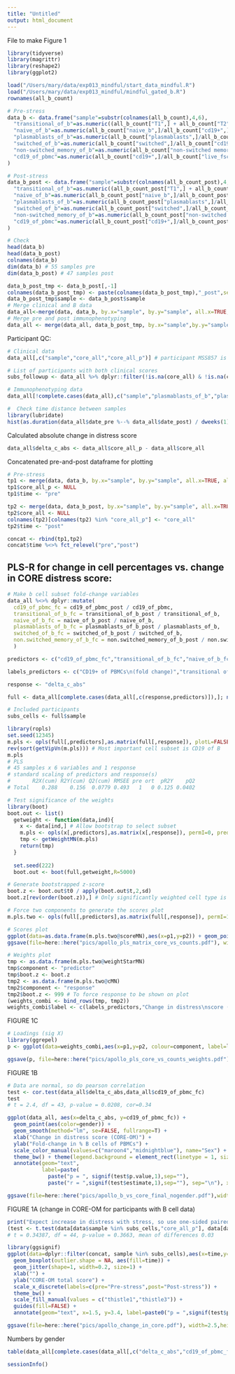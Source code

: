 ```yaml
---
title: "Untitled"
output: html_document
---
```


File to make Figure 1

```r

library(tidyverse)
library(magrittr)
library(reshape2)
library(ggplot2)

load("/Users/mary/data/exp013_mindful/start_data_mindful.R")
load("/Users/mary/data/exp013_mindful/mindful_gated_b.R")
rownames(all_b_count)

# Pre-stress
data_b <- data.frame("sample"=substr(colnames(all_b_count),4,6),
  "transitional_of_b"=as.numeric((all_b_count["T1",] + all_b_count["T2",])/all_b_count["cd19+",]),
  "naive_of_b"=as.numeric(all_b_count["naive_b",]/all_b_count["cd19+",]),
  "plasmablasts_of_b"=as.numeric(all_b_count["plasmablasts",]/all_b_count["cd19+",]),
  "switched_of_b"=as.numeric(all_b_count["switched",]/all_b_count["cd19+",]),
  "non-switched_memory_of_b"=as.numeric(all_b_count["non-switched memory",]/all_b_count["cd19+",]),
  "cd19_of_pbmc"=as.numeric(all_b_count["cd19+",]/all_b_count["live_fsc",])
)

# Post-stress
data_b_post <- data.frame("sample"=substr(colnames(all_b_count_post),4,6),
  "transitional_of_b"=as.numeric((all_b_count_post["T1",] + all_b_count_post["T2",])/all_b_count_post["cd19+",]),
  "naive_of_b"=as.numeric(all_b_count_post["naive_b",]/all_b_count_post["cd19+",]),
  "plasmablasts_of_b"=as.numeric(all_b_count_post["plasmablasts",]/all_b_count_post["cd19+",]),
  "switched_of_b"=as.numeric(all_b_count_post["switched",]/all_b_count_post["cd19+",]),
  "non-switched_memory_of_b"=as.numeric(all_b_count_post["non-switched memory",]/all_b_count_post["cd19+",]),
  "cd19_of_pbmc"=as.numeric(all_b_count_post["cd19+",]/all_b_count_post["live_fsc",])
)

# Check
head(data_b)
head(data_b_post)
colnames(data_b)
dim(data_b) # 55 samples pre
dim(data_b_post) # 47 samples post

data_b_post_tmp <- data_b_post[,-1]
colnames(data_b_post_tmp) <- paste(colnames(data_b_post_tmp),"_post",sep="")
data_b_post_tmp$sample <- data_b_post$sample
# Merge clinical and B data
data_all<-merge(data, data_b, by.x="sample", by.y="sample", all.x=TRUE, all.y=FALSE)
# Merge pre and post immunophenotyping
data_all <- merge(data_all, data_b_post_tmp, by.x="sample",by.y="sample",all.x=TRUE,all.y=FALSE)

```

Participant QC:
```r

# Clinical data
data_all[,c("sample","core_all","core_all_p")] # participant MSS857 is missing their second core score as they did not reattend 

# List of participants with both clinical scores
subs_followup <- data_all %>% dplyr::filter(!is.na(core_all) & !is.na(core_all_p)) %>% dplyr::pull(sample) 

# Immunophenotyping data
data_all[!complete.cases(data_all),c("sample","plasmablasts_of_b","plasmablasts_of_b_post")] # 10 participants (including MSS857 above) are missing either the pre or post immunophenotyping panel

#  Check time distance between samples
library(lubridate)
hist(as.duration(data_all$date_pre %--% data_all$date_post) / dweeks(1), breaks=100) # i.e. samples aquired 15-19 weeks apart
```

Calculated absolute change in distress score
```r
data_all$delta_c_abs <- data_all$core_all_p - data_all$core_all
```

Concatenated pre-and-post dataframe for plotting
```r
# Pre-stress
tp1 <- merge(data, data_b, by.x="sample", by.y="sample", all.x=TRUE, all.y=FALSE) 
tp1$core_all_p <- NULL
tp1$time <- "pre"

tp2 <- merge(data, data_b_post, by.x="sample", by.y="sample", all.x=TRUE, all.y=FALSE)
tp2$core_all <- NULL
colnames(tp2)[colnames(tp2) %in% "core_all_p"] <- "core_all"
tp2$time <- "post"

concat <- rbind(tp1,tp2)
concat$time %<>% fct_relevel("pre","post")

```

## PLS-R for change in cell percentages vs. change in CORE distress score:
```r
# Make b cell subset fold-change variables
data_all %<>% dplyr::mutate(
  cd19_of_pbmc_fc = cd19_of_pbmc_post / cd19_of_pbmc,
  transitional_of_b_fc = transitional_of_b_post / transitional_of_b,
  naive_of_b_fc = naive_of_b_post / naive_of_b,
  plasmablasts_of_b_fc = plasmablasts_of_b_post / plasmablasts_of_b,
  switched_of_b_fc = switched_of_b_post / switched_of_b,
  non.switched_memory_of_b_fc = non.switched_memory_of_b_post / non.switched_memory_of_b
  )

predictors <- c("cd19_of_pbmc_fc","transitional_of_b_fc","naive_of_b_fc","plasmablasts_of_b_fc","switched_of_b_fc","non.switched_memory_of_b_fc")

labels_predictors <- c("CD19+ of PBMCs\n(fold change)","transitional of B\n(fold change)","Naive of B\n(fold change)","plasmablasts of B\n(fold change)","% switched of B\n(fold change)","non-switched memory of B\n(fold change)")

response <- "delta_c_abs" 

full <- data_all[complete.cases(data_all[,c(response,predictors)]),]; nrow(full) # Only using the 45 participants with complete data

# Included participants
subs_cells <- full$sample

library(ropls)
set.seed(12345)
m.pls <- opls(full[,predictors],as.matrix(full[,response]), plotL=FALSE, permI=5000) # single component model is significant
rev(sort(getVipVn(m.pls))) # Most important cell subset is CD19 of B
m.pls
# PLS
# 45 samples x 6 variables and 1 response
# standard scaling of predictors and response(s)
#       R2X(cum) R2Y(cum) Q2(cum) RMSEE pre ort  pR2Y    pQ2
# Total    0.288    0.156  0.0779 0.493   1   0 0.125 0.0402

# Test significance of the weights
library(boot)
boot.out <- list()
  getweight <- function(data,ind){
    x <- data[ind,] # Allow bootstrap to select subset
    m.pls <- opls(x[,predictors],as.matrix(x[,response]), permI=0, predI=1, printL=FALSE, plotL=FALSE)
    tmp <- getWeightMN(m.pls)
    return(tmp)
  }
  
  set.seed(222)
  boot.out <- boot(full,getweight,R=5000) 

# Generate bootstrapped z-score
boot.z <- boot.out$t0 / apply(boot.out$t,2,sd) 
boot.z[rev(order(boot.z)),] # Only significantly weighted cell type is cd19_of_pbmc_fc (bootZ = 3.4)

# Force two components to generate the scores plot
m.pls.two <- opls(full[,predictors],as.matrix(full[,response]), permI=1,predI=2, plotL=FALSE)

# Scores plot 
ggplot(data=as.data.frame(m.pls.two@scoreMN),aes(x=p1,y=p2)) + geom_point(aes(colour=full$gender)) + ggtitle("")  + theme_bw() + geom_hline(yintercept =0) + geom_vline(xintercept=0) + stat_ellipse() + xlab("Component 1") + ylab("Component 2") 
ggsave(file=here::here("pics/apollo_pls_matrix_core_vs_counts.pdf"), width=7, height=4.8) 

# Weights plot
tmp <- as.data.frame(m.pls.two@weightStarMN)
tmp$component <- "predictor"
tmp$boot.z <- boot.z
tmp2 <- as.data.frame(m.pls.two@cMN)
tmp2$component <- "response"
tmp2$boot.z <- 999 # To force response to be shown on plot
(weights_combi <- bind_rows(tmp, tmp2))
weights_combi$label <- c(labels_predictors,"Change in distress\nscore (CORE-OM)")
```

FIGURE 1C
```r
# Loadings (sig X)
library(ggrepel)
p <- ggplot(data=weights_combi,aes(x=p1,y=p2, colour=component, label=label)) + geom_point() + ggtitle("")  + theme_bw() + geom_hline(yintercept =0) + geom_vline(xintercept=0) + xlab("Component 1") + ylab("Component 2") + guides(color=guide_legend(title="Variables")) + geom_label_repel(data=dplyr::filter(weights_combi,boot.z>3),aes(x=p1,y=p2, colour=component)) + scale_color_manual(values=c("dark green","purple")) + theme(legend.position = c(0.85,0.15),legend.background = element_rect(color = "black")) 

ggsave(p, file=here::here("pics/apollo_pls_core_vs_counts_weights.pdf"),width=4.4, height=4)


```

FIGURE 1B
```r

# Data are normal, so do pearson correlation
test <- cor.test(data_all$delta_c_abs,data_all$cd19_of_pbmc_fc)
test
# t = 2.4, df = 43, p-value = 0.0208, cor=0.34

ggplot(data_all, aes(x=delta_c_abs, y=cd19_of_pbmc_fc)) + 
  geom_point(aes(color=gender)) + 
  geom_smooth(method="lm", se=FALSE, fullrange=T) + 
  xlab("Change in distress score (CORE-OM)") + 
  ylab("Fold-change in % B cells of PBMCs") + 
  scale_color_manual(values=c("maroon4","midnightblue"), name="Sex") + 
  theme_bw() + theme(legend.background = element_rect(linetype = 1, size = 0.2, color=1)) + 
  annotate(geom="text", 
           label=paste(
             paste("p = ", signif(test$p.value,1),sep=""), 
             paste("r = ",signif(test$estimate,1),sep=""), sep="\n"), x=-0.7, y=4.2, size=4)

ggsave(file=here::here("pics/apollo_b_vs_core_final_nogender.pdf"),width=4,height=4)

```

FIGURE 1A (change in CORE-OM for participants with B cell data)
```r

print("Expect increase in distress with stress, so use one-sided paired t-test")
(test <- t.test(data[data$sample %in% subs_cells,"core_all_p"], data[data$sample %in% subs_cells,"core_all"], paired=TRUE, alternative="greater"))
# t = 0.34387, df = 44, p-value = 0.3663, mean of differences 0.03

library(ggsignif)
ggplot(data=dplyr::filter(concat, sample %in% subs_cells),aes(x=time,y=core_all)) + 
  geom_boxplot(outlier.shape = NA, aes(fill=time)) + 
  geom_jitter(shape=1, width=0.2, size=1) + 
  xlab("") + 
  ylab("CORE-OM total score") + 
  scale_x_discrete(labels=c(pre="Pre-stress",post="Post-stress")) + 
  theme_bw() +
  scale_fill_manual(values = c("thistle1","thistle3")) +
  guides(fill=FALSE) +
  annotate(geom="text", x=1.5, y=3.4, label=paste0("p = ",signif(test$p.value,1))) # Uses the paired one-sided t-test

ggsave(file=here::here("pics/apollo_change_in_core.pdf"), width=2.5,height=3.2, useDingbats=FALSE)

```

Numbers by gender
```r
table(data_all[complete.cases(data_all[,c("delta_c_abs","cd19_of_pbmc_fc")]),"gender"])
```

```r
sessionInfo()
```



